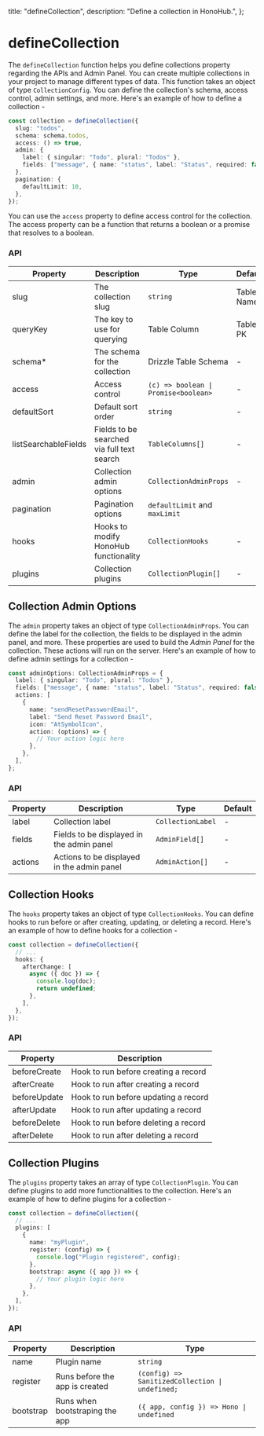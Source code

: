   title: "defineCollection",
  description: "Define a collection in HonoHub.",
};

# defineCollection

The `defineCollection` function helps you define collections property regarding the APIs and Admin Panel. You can create multiple collections in your project to manage different types of data. This function takes an object of type `CollectionConfig`. You can define the collection's schema, access control, admin settings, and more. Here's an example of how to define a collection -

```ts
const collection = defineCollection({
  slug: "todos",
  schema: schema.todos,
  access: () => true,
  admin: {
    label: { singular: "Todo", plural: "Todos" },
    fields: ["message", { name: "status", label: "Status", required: false }],
  },
  pagination: {
    defaultLimit: 10,
  },
});
```

You can use the `access` property to define access control for the collection. The access property can be a function that returns a boolean or a promise that resolves to a boolean.

### API

| Property             | Description                                | Type                                 | Default      |
| -------------------- | ------------------------------------------ | ------------------------------------ | ------------ |
| slug                 | The collection slug                        | `string`                             | Table's Name |
| queryKey             | The key to use for querying                | Table Column                         | Table's PK   |
| schema\*             | The schema for the collection              | Drizzle Table Schema                 | -            |
| access               | Access control                             | `(c) => boolean \| Promise<boolean>` | -            |
| defaultSort          | Default sort order                         | `string`                             | -            |
| listSearchableFields | Fields to be searched via full text search | `TableColumns[]`                     | -            |
| admin                | Collection admin options                   | `CollectionAdminProps`               | -            |
| pagination           | Pagination options                         | `defaultLimit` and `maxLimit`        |              |
| hooks                | Hooks to modify HonoHub functionality      | `CollectionHooks`                    | -            |
| plugins              | Collection plugins                         | `CollectionPlugin[]`                 | -            |

## Collection Admin Options

The `admin` property takes an object of type `CollectionAdminProps`. You can define the label for the collection, the fields to be displayed in the admin panel, and more.
These properties are used to build the _Admin Panel_ for the collection. These actions will run on the server. Here's an example of how to define admin settings for a collection -

```ts
const adminOptions: CollectionAdminProps = {
  label: { singular: "Todo", plural: "Todos" },
  fields: ["message", { name: "status", label: "Status", required: false }],
  actions: [
    {
      name: "sendResetPasswordEmail",
      label: "Send Reset Password Email",
      icon: "AtSymbolIcon",
      action: (options) => {
        // Your action logic here
      },
    },
  ],
};
```

### API

| Property | Description                                | Type              | Default |
| -------- | ------------------------------------------ | ----------------- | ------- |
| label    | Collection label                           | `CollectionLabel` | -       |
| fields   | Fields to be displayed in the admin panel  | `AdminField[]`    | -       |
| actions  | Actions to be displayed in the admin panel | `AdminAction[]`   | -       |

## Collection Hooks

The `hooks` property takes an object of type `CollectionHooks`. You can define hooks to run before or after creating, updating, or deleting a record. Here's an example of how to define hooks for a collection -

```ts
const collection = defineCollection({
  // ...
  hooks: {
    afterChange: [
      async ({ doc }) => {
        console.log(doc);
        return undefined;
      },
    ],
  },
});
```

### API

| Property     | Description                          |
| ------------ | ------------------------------------ |
| beforeCreate | Hook to run before creating a record |
| afterCreate  | Hook to run after creating a record  |
| beforeUpdate | Hook to run before updating a record |
| afterUpdate  | Hook to run after updating a record  |
| beforeDelete | Hook to run before deleting a record |
| afterDelete  | Hook to run after deleting a record  |

## Collection Plugins

The `plugins` property takes an array of type `CollectionPlugin`. You can define plugins to add more functionalities to the collection. Here's an example of how to define plugins for a collection -

```ts
const collection = defineCollection({
  // ...
  plugins: [
    {
      name: "myPlugin",
      register: (config) => {
        console.log("Plugin registered", config);
      },
      bootstrap: async ({ app }) => {
        // Your plugin logic here
      },
    },
  ],
});
```

### API

| Property  | Description                    | Type                                            |
| --------- | ------------------------------ | ----------------------------------------------- |
| name      | Plugin name                    | `string`                                        |
| register  | Runs before the app is created | `(config) => SanitizedCollection \| undefined;` |
| bootstrap | Runs when bootstraping the app | `({ app, config }) => Hono \| undefined`        |
